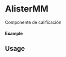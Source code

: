 
<Meta of={AlisterMM} title="AlisterMM" />

# AlisterMM

Componente de calificación

#### Example

<Canvas of={AlisterMM.Primary} />

## Usage

```ts
import { AlisterMM } from 'milibreria';

function Example() {
    return (
        <AlisterMM
            ratingValue={4}
            onRatingChange={(newRating) => console.log("Nuevo rating:", newRating)}
        />
    );
};

export default Example;